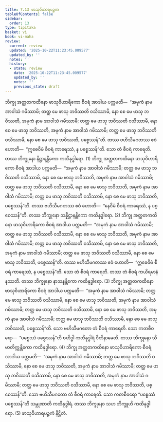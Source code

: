```yaml
---
title: 7.13 ဖာသုဝိဟာရပဉ္စက
tableOfContents: false
sidebar:
  order: 13
type: tipitaka
basket: vi
book: vi-maha
review:
  current: review
  updated: '2025-10-22T11:23:45.009577'
  updated_by: ''
  notes: ''
  history:
  - state: review
    date: '2025-10-22T11:23:45.009577'
    updated_by: ''
    notes: ''
    previous_state: draft
---
```



<ReviewStatus review={frontmatter.review} showDetails={true} />

<HypothesisAnnotation frontmatter={frontmatter} />

<DynamicBreadcrumb />

<Division number="324" book="vi-maha" e="ch" v="3" p="371">

<Paragraph number="1518" book="vi-maha">
ဘိက္ခု အတ္ထတကထိနော ဖာသုဝိဟာရိကော စီဝရံ အာဒါယ ပက္ကမတိ—  “အမုကံ နာမ အာဝါသံ ဂမိဿာမိ; တတ္ထ မေ ဖာသု ဘဝိဿတိ ဝသိဿာမိ, နော စေ မေ ဖာသု ဘဝိဿတိ, အမုကံ နာမ အာဝါသံ ဂမိဿာမိ; တတ္ထ မေ ဖာသု ဘဝိဿတိ ဝသိဿာမိ, နော စေ မေ ဖာသု ဘဝိဿတိ, အမုကံ နာမ အာဝါသံ ဂမိဿာမိ; တတ္ထ မေ ဖာသု ဘဝိဿတိ ဝသိဿာမိ, နော စေ မေ ဖာသု ဘဝိဿတိ, ပစ္စေဿန်”တိ. တဿ ဗဟိသီမဂတဿ ဧဝံ ဟောတိ—  “ဣဓေဝိမံ စီဝရံ ကာရေဿံ, န ပစ္စေဿန်”တိ. သော တံ စီဝရံ ကာရေတိ. တဿ ဘိက္ခုနော နိဋ္ဌာနန္တိကော ကထိနုဒ္ဓါရော. (1)
</Paragraph>

<Paragraph number="1519" book="vi-maha">
ဘိက္ခု အတ္ထတကထိနော ဖာသုဝိဟာရိကော စီဝရံ အာဒါယ ပက္ကမတိ—  “အမုကံ နာမ အာဝါသံ ဂမိဿာမိ; တတ္ထ မေ ဖာသု ဘဝိဿတိ ဝသိဿာမိ, နော စေ မေ ဖာသု ဘဝိဿတိ, အမုကံ နာမ အာဝါသံ ဂမိဿာမိ; တတ္ထ မေ ဖာသု ဘဝိဿတိ ဝသိဿာမိ, နော စေ မေ ဖာသု ဘဝိဿတိ, အမုကံ နာမ အာဝါသံ ဂမိဿာမိ; တတ္ထ မေ ဖာသု ဘဝိဿတိ ဝသိဿာမိ, နော စေ မေ ဖာသု ဘဝိဿတိ, ပစ္စေဿန်”တိ. တဿ ဗဟိသီမဂတဿ ဧဝံ ဟောတိ—  “နေဝိမံ စီဝရံ ကာရေဿံ, န ပစ္စေဿန်”တိ. တဿ ဘိက္ခုနော သန္နိဋ္ဌာနန္တိကော ကထိနုဒ္ဓါရော. (2)
</Paragraph>

<Paragraph number="1520" book="vi-maha">
ဘိက္ခု အတ္ထတကထိနော ဖာသုဝိဟာရိကော စီဝရံ အာဒါယ ပက္ကမတိ—  “အမုကံ နာမ အာဝါသံ ဂမိဿာမိ; တတ္ထ မေ ဖာသု ဘဝိဿတိ ဝသိဿာမိ, နော စေ မေ ဖာသု ဘဝိဿတိ, အမုကံ နာမ အာဝါသံ ဂမိဿာမိ; တတ္ထ မေ ဖာသု ဘဝိဿတိ ဝသိဿာမိ, နော စေ မေ ဖာသု ဘဝိဿတိ, အမုကံ နာမ အာဝါသံ ဂမိဿာမိ; တတ္ထ မေ ဖာသု ဘဝိဿတိ ဝသိဿာမိ, နော စေ မေ ဖာသု ဘဝိဿတိ, ပစ္စေဿန်”တိ. တဿ ဗဟိသီမဂတဿ ဧဝံ ဟောတိ—  “ဣဓေဝိမံ စီဝရံ ကာရေဿံ, န ပစ္စေဿန်”တိ. သော တံ စီဝရံ ကာရေတိ. တဿ တံ စီဝရံ ကယိရမာနံ နဿတိ. တဿ ဘိက္ခုနော နာသနန္တိကော ကထိနုဒ္ဓါရော. (3)
</Paragraph>

<Paragraph number="1521" book="vi-maha">
ဘိက္ခု အတ္ထတကထိနော ဖာသုဝိဟာရိကော စီဝရံ အာဒါယ ပက္ကမတိ—  “အမုကံ နာမ အာဝါသံ ဂမိဿာမိ; တတ္ထ မေ ဖာသု ဘဝိဿတိ ဝသိဿာမိ, နော စေ မေ ဖာသု ဘဝိဿတိ, အမုကံ နာမ အာဝါသံ ဂမိဿာမိ; တတ္ထ မေ ဖာသု ဘဝိဿတိ ဝသိဿာမိ, နော စေ မေ ဖာသု ဘဝိဿတိ, အမုကံ နာမ အာဝါသံ ဂမိဿာမိ; တတ္ထ မေ ဖာသု ဘဝိဿတိ ဝသိဿာမိ, နော စေ မေ ဖာသု ဘဝိဿတိ, ပစ္စေဿန်”တိ. သော ဗဟိသီမဂတော တံ စီဝရံ ကာရေတိ. သော ကတစီဝရော—  “ပစ္စေဿံ ပစ္စေဿန်”တိ ဗဟိဒ္ဓါ ကထိနုဒ္ဓါရံ ဝီတိနာမေတိ. တဿ ဘိက္ခုနော သီမာတိက္ကန္တိကော ကထိနုဒ္ဓါရော. (4)
</Paragraph>

<Paragraph number="1522" book="vi-maha">
ဘိက္ခု အတ္ထတကထိနော ဖာသုဝိဟာရိကော စီဝရံ အာဒါယ ပက္ကမတိ—  “အမုကံ နာမ အာဝါသံ ဂမိဿာမိ; တတ္ထ မေ ဖာသု ဘဝိဿတိ ဝသိဿာမိ, နော စေ မေ ဖာသု ဘဝိဿတိ, အမုကံ နာမ အာဝါသံ ဂမိဿာမိ; တတ္ထ မေ ဖာသု ဘဝိဿတိ ဝသိဿာမိ, နော စေ မေ ဖာသု ဘဝိဿတိ, အမုကံ နာမ အာဝါသံ ဂမိဿာမိ; တတ္ထ မေ ဖာသု ဘဝိဿတိ ဝသိဿာမိ, နော စေ မေ ဖာသု ဘဝိဿတိ, ပစ္စေဿန်”တိ. သော ဗဟိသီမဂတော တံ စီဝရံ ကာရေတိ. သော ကတစီဝရော “ပစ္စေဿံ ပစ္စေဿန်”တိ သမ္ဘုဏာတိ ကထိနုဒ္ဓါရံ. တဿ ဘိက္ခုနော သဟ ဘိက္ခူဟိ ကထိနုဒ္ဓါရော. (5)

</Paragraph>
</Division>

<Paragraph number="1523" type="center" book="vi-maha">
ဖာသုဝိဟာရပဉ္စကံ နိဋ္ဌိတံ.
</Paragraph>